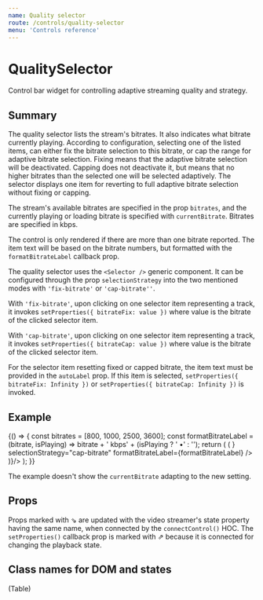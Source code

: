 ```yaml
---
name: Quality selector
route: /controls/quality-selector
menu: 'Controls reference'
---
```



# QualitySelector

Control bar widget for controlling adaptive streaming quality and strategy.

## Summary

The quality selector lists the stream's bitrates. It also indicates what bitrate currently playing. According to configuration, selecting one of the listed items, can either fix the bitrate selection to this bitrate, or cap the range for adaptive bitrate selection. Fixing means that the adaptive bitrate selection will be deactivated. Capping does not deactivate it, but means that no higher bitrates than the selected one will be selected adaptively. The selector displays one item for reverting to full adaptive bitrate selection without fixing or capping.

The stream's available bitrates are specified in the prop `bitrates`, and the currently playing or loading bitrate is specified with `currentBitrate`. Bitrates are specified in kbps.

The control is only rendered if there are more than one bitrate reported. The item text will be based on the bitrate numbers, but formatted with the `formatBitrateLabel` callback prop.

The quality selector uses the `<Selector />` generic component. It can be configured through the prop `selectionStrategy` into the two mentioned modes with `'fix-bitrate'` or `'cap-bitrate''`.

With `'fix-bitrate'`, upon clicking on one selector item representing a track, it invokes `setProperties({ bitrateFix: value })` where value is the bitrate of the clicked selector item. 

With `'cap-bitrate'`, upon clicking on one selector item representing a track, it invokes `setProperties({ bitrateCap: value })` where value is the bitrate of the clicked selector item.

For the selector item resetting fixed or capped bitrate, the item text must be provided in the `autoLabel` prop. If this item is selected, `setProperties({ bitrateFix: Infinity })` or `setProperties({ bitrateCap: Infinity })` is invoked.

## Example

<Playground>
  {() => {
    const bitrates = [800, 1000, 2500, 3600];
    const formatBitrateLabel = (bitrate, isPlaying) => bitrate + ' kbps' + (isPlaying ? ' •' : '');
    return (
      <ShowCase height="160px" render={({ setProperties, bitrateCap }) => (
        <QualitySelector 
          setProperties={setProperties}
          bitrates={bitrates}
          currentBitrate={1000}
          bitrateCap={bitrateCap}
          autoLabel="Auto quality"
          toggleContent={<Settings/>}
          selectionStrategy="cap-bitrate"
          formatBitrateLabel={formatBitrateLabel}
        />
      )}/>
    );
  }}
</Playground>

The example doesn't show the `currentBitrate` adapting to the new setting.

## Props

<PropsTable of={QualitySelector}/>

Props marked with ⇘ are updated with the video streamer's state property having the same name, when connected by the `connectControl()` HOC. The ︎`setProperties()` callback prop is marked with ︎⇗ because it is connected for changing the playback state.

## Class names for DOM and states

(Table)